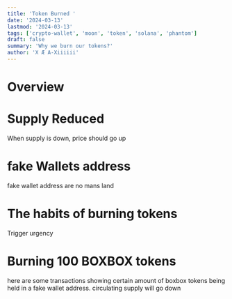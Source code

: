 ```yaml
---
title: 'Token Burned '
date: '2024-03-13'
lastmod: '2024-03-13'
tags: ['crypto-wallet', 'moon', 'token', 'solana', 'phantom']
draft: false
summary: 'Why we burn our tokens?'
author: 'X Æ A-Xiiiiii'
---
```


# Overview

<TOCInline toc={props.toc} exclude="Overview" toHeading={2} />

# Supply Reduced

When supply is down, price should go up 



# fake Wallets address 

fake wallet address are no mans land



# The habits of burning tokens 

Trigger urgency 


# Burning 100 BOXBOX tokens 


here are some transactions showing certain amount of boxbox tokens being held in a fake wallet address. circulating supply will go down 
